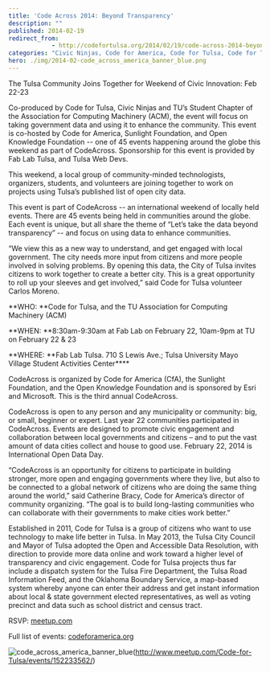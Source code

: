 ```yaml
---
title: 'Code Across 2014: Beyond Transparency'
description: ""
published: 2014-02-19
redirect_from: 
            - http://codefortulsa.org/2014/02/19/code-across-2014-beyond-transparency/
categories: "Civic Ninjas, Code for America, Code for Tulsa, Code for Tulsa Blog, Fab Lab Tulsa, local government, Open Knowledge Foundation, Sunlight Foundation, Tulsa Open Data, Tulsa Web Devs"
hero: ./img/2014-02-code_across_america_banner_blue.png
---
```

The Tulsa Community Joins Together for Weekend of Civic Innovation: Feb 22-23

Co-produced by Code for Tulsa, Civic Ninjas and TU’s Student Chapter of the Association for Computing Machinery (ACM), the event will focus on taking government data and using it to enhance the community. This event is co-hosted by Code for America, Sunlight Foundation, and Open Knowledge Foundation -- one of 45 events happening around the globe this weekend as part of CodeAcross. Sponsorship for this event is provided by Fab Lab Tulsa, and Tulsa Web Devs.

This weekend, a local group of community-minded technologists, organizers, students, and volunteers are joining together to work on projects using Tulsa’s published list of open city data.

This event is part of CodeAcross -- an international weekend of locally held events. There are 45 events being held in communities around the globe. Each event is unique, but all share the theme of “Let’s take the data beyond transparency” -- and focus on using data to enhance communities.

“We view this as a new way to understand, and get engaged with local government. The city needs more input from citizens and more people involved in solving problems. By opening this data, the City of Tulsa invites citizens to work together to create a better city. This is a great opportunity to roll up your sleeves and get involved,” said Code for Tulsa volunteer Carlos Moreno.

**WHO: **Code for Tulsa, and the TU Association for Computing Machinery (ACM)

**WHEN: **8:30am-9:30am at Fab Lab on February 22, 10am-9pm at TU on February 22 & 23

**WHERE: **Fab Lab Tulsa. 710 S Lewis Ave.; Tulsa University Mayo Village Student Activities Center\*\*\*\*

CodeAcross is organized by Code for America (CfA), the Sunlight Foundation, and the Open Knowledge Foundation and is sponsored by Esri and Microsoft. This is the third annual CodeAcross.

CodeAcross is open to any person and any municipality or community: big, or small, beginner or expert. Last year 22 communities participated in CodeAcross. Events are designed to promote civic engagement and collaboration between local governments and citizens – and to put the vast amount of data cities collect and house to good use. February 22, 2014 is International Open Data Day.

“CodeAcross is an opportunity for citizens to participate in building stronger, more open and engaging governments where they live, but also to be connected to a global network of citizens who are doing the same thing around the world,” said Catherine Bracy, Code for America’s director of community organizing. “The goal is to build long-lasting communities who can collaborate with their governments to make cities work better.”

Established in 2011, Code for Tulsa is a group of citizens who want to use technology to make life better in Tulsa. In May 2013, the Tulsa City Council and Mayor of Tulsa adopted the Open and Accessible Data Resolution, with direction to provide more data online and work toward a higher level of transparency and civic engagement. Code for Tulsa projects thus far include a dispatch system for the Tulsa Fire Department, the Tulsa Road Information Feed, and the Oklahoma Boundary Service, a map-based system whereby anyone can enter their address and get instant information about local & state government elected representatives, as well as voting precinct and data such as school district and census tract.

RSVP: [meetup.com](http://www.meetup.com/Code-for-Tulsa/events/152233562/)

Full list of events: [codeforamerica.org](http://codeforamerica.org/codeacross)

![code_across_america_banner_blue](./img/2014-02-code_across_america_banner_blue.png)(http://www.meetup.com/Code-for-Tulsa/events/152233562/)
